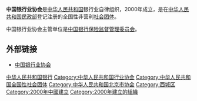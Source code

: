 {{unreferenced|time=2012-02-28T09:20:48+00:00}}
{{Infobox PRCG
|color = #828281
|机构名称 = 中国银行业协会<br/>China Banking Association
|标志1    = China_Banking_Association_LOGO.jpg
|标志1宽度= 220px
|标志1说明= 
|职位1    = 会长
|人员1    =
|职位2    = 副会长
|人员2    = [[潘光伟|潘光伟]]
|职位3    = 纪委书记
|人员3    = 胡忠福
|职位4    = 秘书长
|人员4    = 黄润中
|业务上级 = [[中国银行保险监督管理委员会|中国银行保险监督管理委员会]]
|机构类型 = [[社会团体|社会团体]][[法人|法人]]<br />（[[非政府組織|非政府組織]]）
|组织法规 = 中国银行业协会章程
|成立时间 = 2000年5月
|地址     = [[北京市|北京市]][[西城区|西城区]]金融街20号交通银行大厦B座
|邮编     = 100033
}}
'''中国银行业协会'''是[[中华人民共和国|中华人民共和国]]银行业自律组织，2000年成立，是在[[中华人民共和国民政部|中华人民共和国民政部]]登记注册的全国性非营利[[中华人民共和国社会团体|社会团体]]。

中国银行业协会主管单位是[[中国银行保险监督管理委员会|中国银行保险监督管理委员会]]。

== 外部链接 ==

* [http://www.china-cba.net/ 中国银行业协会]{{Wayback|url=http://www.china-cba.net/ |date=20090104024002 }}

[[Category:中华人民共和国银行|]]
[[Category:中华人民共和国行业协会|Category:中华人民共和国行业协会]]
[[Category:中华人民共和国全国性社会团体|Category:中华人民共和国全国性社会团体]]
[[Category:中华人民共和国北京市协会|Category:中华人民共和国北京市协会]]
[[Category:西城区|Category:西城区]]
[[Category:2000年中國建立|Category:2000年中國建立]]
[[Category:2000年建立的組織|Category:2000年建立的組織]]